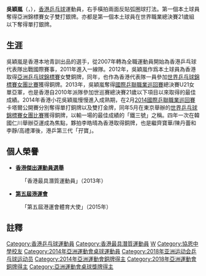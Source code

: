 {{noteTA|G1=Table Tennis}}
{{Infobox 乒乓球
| playername = 吳穎嵐
| image = 
| imagesize = 
| caption = 
| fullname =
| nicknames =
| nationality ={{CNHK}}
| residence =
| deathdate =
| deathplace =
| playingstyle= 右手橫拍
| equipment =
| hrank=[[ITTF|ITTF]]第28名 (2014年8月)<ref>{{cite web|url=http://ittf.com/ittf_ranking/world_ranking_per_name.asp?Player_ID=106660&U18=0&U21=0&Siniors=1&|title=World ranking Record for NG Wing Nam (HKG)|publisher=ITTF|4=|deadurl=yes|archiveurl=https://web.archive.org/web/20140723070943/http://www.ittf.com/ittf_ranking/world_ranking_per_name.asp?Player_ID=106660&U18=0&U21=0&Siniors=1&|archivedate=2014-07-23|accessdate=2014-05-04}}{{en}}</ref>
| club = 
| birthdate = {{birth_date_and_age|1992|8|9|}}<ref>{{Cite web |url=http://www.hktta.org.hk/hkteam/player/Web/Women/NgWingNam.html |title=香港乒乓總會-香港代表隊-吳穎嵐 |accessdate=2014-04-18 |archive-date=2014-04-19 |archive-url=https://web.archive.org/web/20140419020813/http://www.hktta.org.hk/hkteam/player/Web/Women/NgWingNam.html |dead-url=no }}</ref>
| birthplace = {{HKG-1959}}
| height = 
| weight = 
| medaltemplates =
{{MedalSport| 女子[[乒乓球|乒乓球]]}}
{{MedalCountry|{{HKG-CHN}}}}
{{MedalCompetition|[[世界乒乓球錦標賽|世界乒乓球錦標賽]]}}
{{MedalBronze|[[2012年世界乒乓球團體錦標賽|2012年 多特蒙德]]|女子團體}}
{{MedalBronze|[[2014年世界乒乓球團體錦標賽|2014年 東京]]|[[2014年世界乒乓球團體錦標賽－女子團體|女子團體]]}}
{{MedalBronze|[[2018年世界乒乓球團體錦標賽|2018年 哈爾姆斯塔德]]|女子團體}}
{{MedalCompetition| [[乒乓球世界盃|乒乓球世界盃]] }}
{{MedalBronze|2011年 馬格德堡|女子團體}}
{{MedalBronze|2013年 廣州|女子團體}}
{{MedalBronze|2018年 倫敦|女子團體}}
{{MedalCompetition| [[亞洲運動會|亞洲運動會]]}}
{{MedalBronze| [[2014年亞洲運動會|2014年 仁川]] | [[2014年亞洲運動會乒乓球比賽|女子雙打]] }}
{{MedalBronze|[[2018年亞洲運動會|2018年 雅加達]]|[[2018年亞洲運動會乒乓球比賽|女子團體]]}}
{{MedalCompetition| [[亞洲乒乓球錦標賽|亞洲乒乓球錦標賽]]}}
{{MedalBronze| [[2011年亞洲乒乓球錦標賽|2011年 澳門]] | 女子雙打}}
{{MedalBronze| [[2017年亞洲乒乓球錦標賽|2017年 無錫]] | 女子團體}}
{{MedalBronze| [[2021年亞洲乒乓球錦標賽|2021年 多哈]] | 女子團體}}
{{MedalCompetition| [[東亞運動會|東亞運動會]]}}
{{MedalBronze| [[2013年東亞運動會|2013年 天津]] | 女子團體 }}
{{MedalCompetition| [[世界職業巡迴賽|世界職業巡迴賽]]}}
{{MedalBronze| [[2014年世界職業巡迴賽|2014年 多哈]] | 女子單打 }}
{{MedalGold| [[2014年世界職業巡迴賽|2014年 多哈]] | 女子雙打 }}
{{MedalBronze| [[2014年世界職業巡迴賽|2014年 德國]] | 女子雙打 }}
{{MedalBronze| [[2017年世界職業巡迴賽|2017年 印度]] | 女子單打 }}
{{MedalGold| [[2018年世界職業巡迴賽|2018年 斯洛文尼亞]] | 女子雙打 }}
{{MedalGold| [[2019年世界職業巡迴賽|2019年 塞尔維亞]] | 女子雙打 }}
{{MedalBronze| [[2019年世界職業巡迴賽|2019年 香港]] | 女子雙打 }}
}}

'''吳穎嵐'''（{{lang-en|'''NG Wing Nam Venus'''}}，{{bd|1992年|8月9日|}}），[[香港|香港]][[乒乓球|乒乓球]]運動員，右手橫拍兩面反貼弧圈球打法。第一個本土球員奪得亞洲錦標賽女子雙打銀牌。亦都是第一個本土球員在世界職業總決賽21歲組以下奪得單打銀牌。

== 生涯 ==
吳穎嵐是香港本地青訓出品的選手，從2007年轉為全職運動員開始為香港乒乓球代表隊出戰國際賽事，2011年進入一線隊。2012年，吳穎嵐作爲本土球員為香港取得[[亞洲乒乓球錦標賽|亞洲乒乓球錦標賽]]女雙銅牌，同年，也作為香港代表隊一員參加[[2012年世界乒乓球團體錦標賽|世界乒乓球錦標賽女團比賽]]獲得銅牌。2013年，吳穎嵐奪得[[國際乒聯職業巡回賽|國際乒聯職業巡回賽]]總決賽U21女單亞軍，也是香港自2010年派隊參加世巡賽總決賽21歲以下項目以來取得的最佳成績。2014年香港小花吳穎嵐慢慢進入成熟期，在2月[[2014國際乒聯職業巡回賽|2014國際乒聯職業巡回賽]]卡塔爾公開賽分別奪得單打銅牌以及雙打金牌，同年5月在東京舉辦的[[2014年世界乒乓球團體錦標賽|世界乒乓球錦標賽女團比賽]]獲得銅牌，以輸一場的最佳成績的「鐵三號」之稱。四年一次在韓國仁川舉辦亞運成為焦點，夥拍李皓晴為香港取得銅牌，也是繼齊寶華/陳丹蕾和李靜/高禮澤後，港乒第三代「孖寶」。

==個人榮譽==
*'''[[香港傑出運動員選舉|香港傑出運動員選舉]]'''
:「香港最具潛質運動員」（2013年）
*'''[[第五屆港運會|第五屆港運會]]'''
:「第五屆港運會體育大使」（2015年）

== 註釋 ==
{{reflist}}

{{香港乒乓球}}

{{DEFAULTSORT:Ng Wing Nam}}
[[Category:香港乒乓球運動員|Category:香港乒乓球運動員]]
[[Category:香港最具潛質運動員|Category:香港最具潛質運動員]]
[[Category:吳姓|W]]
[[Category:協恩中學校友|Category:協恩中學校友]]
[[Category:2014年亞洲運動會桌球運動員|Category:2014年亞洲運動會桌球運動員]]
[[Category:2018年亚洲运动会乒乓球运动员|Category:2018年亚洲运动会乒乓球运动员]]
[[Category:2014年亞洲運動會銅牌得主|Category:2014年亞洲運動會銅牌得主]]
[[Category:2018年亞洲運動會銅牌得主|Category:2018年亞洲運動會銅牌得主]]
[[Category:亞洲運動會桌球獎牌得主|Category:亞洲運動會桌球獎牌得主]]
